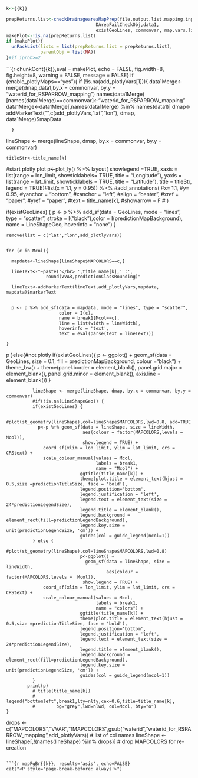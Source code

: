 
```r
k<-{{k}}

prepReturns.list<-checkDrainageareaMapPrep(file.output.list,mapping.input.list,
                                  DAreaFailCheckObj,data1, 
                                  existGeoLines, commonvar, map.vars.list, k)
makePlot<-!is.na(prepReturns.list)
if (makePlot){
  unPackList(lists = list(prepReturns.list = prepReturns.list),
             parentObj = list(NA)) 
}#if iprob>=2
```


```{r chunkCont{{k}},eval = makePlot, echo = FALSE, fig.width=8, fig.height=8, warning = FALSE, message = FALSE}
  if (enable_plotlyMaps=="yes"){
      if (!is.na(add_plotlyVars[1])){
        data1Merge<-merge(dmap,data1,by.x = commonvar, by.y = "waterid_for_RSPARROW_mapping")
        names(data1Merge)[names(data1Merge)==commonvar]<-"waterid_for_RSPARROW_mapping"
        data1Merge<-data1Merge[,names(data1Merge) %in% names(data1)]
        dmap<-addMarkerText("",c(add_plotlyVars, "lat","lon"), dmap, data1Merge)$mapData
        
      }

lineShape <- merge(lineShape, dmap, by.x = commonvar, by.y = commonvar)

    titleStr<-title_name[k]

  
  #start plotly plot
  p<-plot_ly() %>%
    layout(
      showlegend =TRUE,
      xaxis = list(range = lon_limit,
                   showticklabels= TRUE,
                   title = "Longitude"),
      yaxis = list(range = lat_limit,
                   showticklabels = TRUE,
                   title = "Latitude"),
      title = titleStr,
      legend = TRUE)#list(x = 1.1, y = 0.95)) %>%
    #add_annotations(
    #x= 1.1,
    #y= 0.95,
    #yanchor = "bottom",
    #xanchor = "left",
    #align = "center",
    #xref = "paper",
    #yref = "paper",
    #text = title_name[k],
    #showarrow = F
#  )
  
  if(existGeoLines) {
      p <- p %>% add_sf(data = GeoLines,  mode = "lines", type = "scatter",
                      stroke = I("black"),color = I(predictionMapBackground),
                      name = LineShapeGeo, hoverinfo = "none")
  }
  
    remove(list = c("lat","lon",add_plotlyVars))


    for (c in Mcol){
      
      mapdata<-lineShape[lineShape$MAPCOLORS==c,]

      lineText<-"~paste('</br> ',title_name[k],' :',
                   round(VVAR,predictionClassRounding)"
      
      lineText<-addMarkerText(lineText,add_plotlyVars,mapdata, mapdata)$markerText
      

      p <- p %>% add_sf(data = mapdata, mode = "lines", type = "scatter",
                        color = I(c),
                        name = break1[Mcol==c],
                        line = list(width = lineWidth),
                        hoverinfo = 'text',
                        text = eval(parse(text = lineText)))

    }
p
  }else{#not plotly
                if(existGeoLines){
                 p <- ggplot() +
                    geom_sf(data = GeoLines, size = 0.1, fill = predictionMapBackground, colour ="black") +
                    theme_bw() + theme(panel.border = element_blank(), panel.grid.major = element_blank(),
                                       panel.grid.minor = element_blank(), axis.line = element_blank()) 
              }
              
              lineShape <- merge(lineShape, dmap, by.x = commonvar, by.y = commonvar)
              #if(!is.na(LineShapeGeo)) {
              if(existGeoLines) {

                #plot(st_geometry(lineShape),col=lineShape$MAPCOLORS,lwd=0.8, add=TRUE
                p<-p %+% geom_sf(data = lineShape, size = lineWidth, 
                                 aes(colour = factor(MAPCOLORS,levels =  Mcol)),
                                 show.legend = TRUE) +
                  coord_sf(xlim = lon_limit, ylim = lat_limit, crs = CRStext) +
                  scale_colour_manual(values = Mcol,
                                      labels = break1,
                                      name = "Mcol") +
                                ggtitle(title_name[k]) +
                                theme(plot.title = element_text(hjust = 0.5,size =predictionTitleSize, face = 'bold'),
                                legend.position='bottom',
                                legend.justification = 'left',
                                legend.text = element_text(size = 24*predictionLegendSize),
                                legend.title = element_blank(),
                                legend.background = element_rect(fill=predictionLegendBackground),
                                legend.key.size = unit(predictionLegendSize, 'cm')) +
                                guides(col = guide_legend(ncol=1))
              } else {
                #plot(st_geometry(lineShape),col=lineShape$MAPCOLORS,lwd=0.8)
                                p<-ggplot() +
                                  geom_sf(data = lineShape, size = lineWidth, 
                                          aes(colour = factor(MAPCOLORS,levels =  Mcol)),
                                 show.legend = TRUE) +
                  coord_sf(xlim = lon_limit, ylim = lat_limit, crs = CRStext) +
                  scale_colour_manual(values = Mcol,
                                      labels = break1,
                                      name = "colors") +
                                ggtitle(title_name[k]) +
                                theme(plot.title = element_text(hjust = 0.5,size =predictionTitleSize, face = 'bold'),
                                legend.position='bottom',
                                legend.justification = 'left',
                                legend.text = element_text(size = 24*predictionLegendSize),
                                legend.title = element_blank(),
                                legend.background = element_rect(fill=predictionLegendBackground),
                                legend.key.size = unit(predictionLegendSize, 'cm')) +
                                guides(col = guide_legend(ncol=1))
              }
            print(p)  
              # title(title_name[k])
              # legend("bottomleft",break1,lty=nlty,cex=0.6,title=title_name[k],
              #        bg="grey",lwd=nlwd, col=Mcol, bty="o")
    }
drops <- c("MAPCOLORS","VVAR","fMAPCOLORS",gsub("waterid","waterid_for_RSPARROW_mapping",add_plotlyVars)) # list of col names
lineShape <- lineShape[,!(names(lineShape) %in% drops)]   # drop MAPCOLORS for re-creation


```

```{r mapPgBr{{k}}, results='asis', echo=FALSE}
cat("<P style='page-break-before: always'>") 
```

